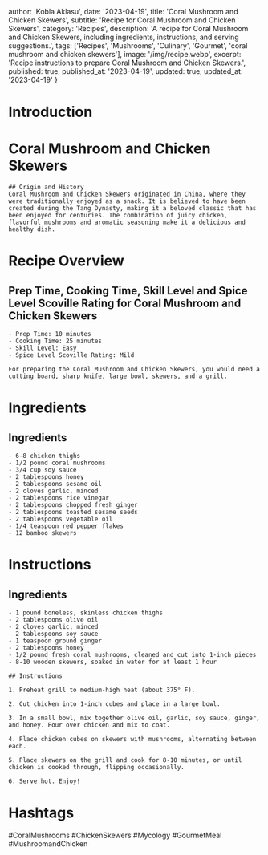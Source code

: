 
  author: 'Kobla Aklasu',
  date: '2023-04-19',
  title: 'Coral Mushroom and Chicken Skewers',
  subtitle: 'Recipe for Coral Mushroom and Chicken Skewers',
  category: 'Recipes',
  description: 'A recipe for Coral Mushroom and Chicken Skewers, including ingredients, instructions, and serving suggestions.',
  tags: ['Recipes', 'Mushrooms', 'Culinary', 'Gourmet', 'coral mushroom and chicken skewers'],
  image: '/img/recipe.webp',
  excerpt: 'Recipe instructions to prepare Coral Mushroom and Chicken Skewers.',
  published: true,
  published_at: '2023-04-19',
  updated: true,
  updated_at: '2023-04-19'
}


  # Introduction

# Coral Mushroom and Chicken Skewers
    
    ## Origin and History 
    Coral Mushroom and Chicken Skewers originated in China, where they were traditionally enjoyed as a snack. It is believed to have been created during the Tang Dynasty, making it a beloved classic that has been enjoyed for centuries. The combination of juicy chicken, flavorful mushrooms and aromatic seasoning make it a delicious and healthy dish.

# Recipe Overview

## Prep Time, Cooking Time, Skill Level and Spice Level Scoville Rating for Coral Mushroom and Chicken Skewers
    
    - Prep Time: 10 minutes
    - Cooking Time: 25 minutes 
    - Skill Level: Easy 
    - Spice Level Scoville Rating: Mild
    
    For preparing the Coral Mushroom and Chicken Skewers, you would need a cutting board, sharp knife, large bowl, skewers, and a grill.

# Ingredients

## Ingredients
    - 6-8 chicken thighs
    - 1/2 pound coral mushrooms
    - 3/4 cup soy sauce
    - 2 tablespoons honey
    - 2 tablespoons sesame oil
    - 2 cloves garlic, minced
    - 2 tablespoons rice vinegar
    - 2 tablespoons chopped fresh ginger
    - 2 tablespoons toasted sesame seeds
    - 2 tablespoons vegetable oil
    - 1/4 teaspoon red pepper flakes
    - 12 bamboo skewers

# Instructions

## Ingredients
    
    - 1 pound boneless, skinless chicken thighs
    - 2 tablespoons olive oil
    - 2 cloves garlic, minced
    - 2 tablespoons soy sauce
    - 1 teaspoon ground ginger
    - 2 tablespoons honey
    - 1/2 pound fresh coral mushrooms, cleaned and cut into 1-inch pieces
    - 8-10 wooden skewers, soaked in water for at least 1 hour
    
    ## Instructions
    
    1. Preheat grill to medium-high heat (about 375° F).
    
    2. Cut chicken into 1-inch cubes and place in a large bowl.
    
    3. In a small bowl, mix together olive oil, garlic, soy sauce, ginger, and honey. Pour over chicken and mix to coat.
    
    4. Place chicken cubes on skewers with mushrooms, alternating between each.
    
    5. Place skewers on the grill and cook for 8-10 minutes, or until chicken is cooked through, flipping occasionally.
    
    6. Serve hot. Enjoy!

# Hashtags

#CoralMushrooms #ChickenSkewers #Mycology #GourmetMeal #MushroomandChicken



